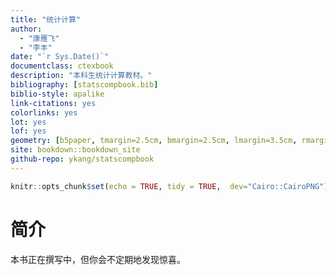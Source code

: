 ```yaml
---
title: "统计计算"
author: 
  - "康雁飞"
  - "李丰"
date: "`r Sys.Date()`"
documentclass: ctexbook
description: "本科生统计计算教材。"
bibliography: [statscompbook.bib]
biblio-style: apalike
link-citations: yes
colorlinks: yes
lot: yes
lof: yes
geometry: [b5paper, tmargin=2.5cm, bmargin=2.5cm, lmargin=3.5cm, rmargin=2.5cm]
site: bookdown::bookdown_site
github-repo: ykang/statscompbook
---
```


```r
knitr::opts_chunk$set(echo = TRUE, tidy = TRUE,  dev="Cairo::CairoPNG")
```

# 简介 {-}


本书正在撰写中，但你会不定期地发现惊喜。





